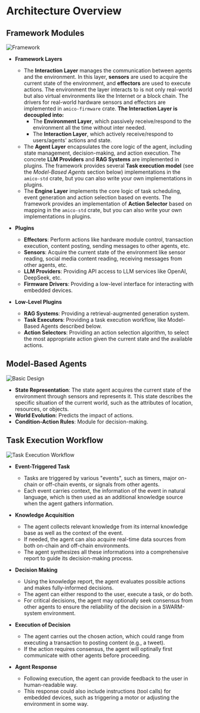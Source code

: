 # Architecture Overview

## Framework Modules

![Framework](https://raw.githubusercontent.com/AIMOverse/amico/refs/heads/main/images/framework-v2.png)

- **Framework Layers**

  - The **Interaction Layer** manages the communication between agents and the environment. In this layer, **sensors** are used to acquire the current state of the environment, and **effectors** are used to execute actions. The environment the layer interacts to is not only real-world but also virtual environments like the Internet or a block chain. The drivers for real-world hardware sensors and effectors are implemented in `amico-firmware` crate. **The Interaction Layer is decoupled into:**
    - The **Environment Layer**, which passively receive/respond to the environment all the time without inter needed.
    - The **Interaction Layer**, which actively receive/respond to users/agents' actions and state.
  - The **Agent Layer** encapsulates the core logic of the agent, including state management, decision-making, and action execution. The concrete **LLM Providers** and **RAG Systems** are implemented in plugins. The framework provides several **Task execution model** (see the *Model-Based Agents* section below) implementations in the `amico-std` crate, but you can also write your own implementations in plugins.
  - The **Engine Layer** implements the core logic of task scheduling, event generation and action selection based on events. The framework provides an implementation of **Action Selector** based on mapping in the `amico-std` crate, but you can also write your own implementations in plugins.

- **Plugins**

  - **Effectors**: Perform actions like hardware module control, transaction execution, content posting, sending messages to other agents, etc.
  - **Sensors**: Acquire the current state of the environment like sensor reading, social media content reading, receiving messages from other agents, etc.
  - **LLM Providers**: Providing API access to LLM services like OpenAI, DeepSeek, etc.
  - **Firmware Drivers**: Providing a low-level interface for interacting with embedded devices.

- **Low-Level Plugins**

  - **RAG Systems**: Providing a retrieval-augmented generation system.
  - **Task Executors**: Providing a task execution workflow, like Model-Based Agents described below.
  - **Action Selectors**: Providing an action selection algorithm, to select the most appropriate action given the current state and the available actions.

## Model-Based Agents

![Basic Design](https://raw.githubusercontent.com/AIMOverse/amico/refs/heads/main/images/model_based.png)

- **State Representation**: The state agent acquires the current state of the environment through sensors and represents it. This state describes the specific situation of the current world, such as the attributes of location, resources, or objects.
- **World Evolution**: Predicts the impact of actions.
- **Condition-Action Rules**: Module for decision-making.

## Task Execution Workflow

![Task Execution Workflow](https://raw.githubusercontent.com/AIMOverse/amico/refs/heads/main/images/task_exec.png)

- **Event-Triggered Task**

  - Tasks are triggered by various "events", such as timers, major on-chain or off-chain events, or signals from other agents.
  - Each event carries context, the information of the event in natural language, which is then used as an additional knowledge source when the agent gathers information.

- **Knowledge Acquisition**

  - The agent collects relevant knowledge from its internal knowledge base as well as the context of the event.
  - If needed, the agent can also acquire real-time data sources from both on-chain and off-chain environments.
  - The agent synthesizes all these informations into a comprehensive report to guide its decision-making process.

- **Decision Making**

  - Using the knowledge report, the agent evaluates possible actions and makes fully-informed decisions.
  - The agent can either respond to the user, execute a task, or do both.
  - For critical decisions, the agent may optionally seek consensus from other agents to ensure the reliability of the decision in a SWARM-system environment.

- **Execution of Decision**

  - The agent carries out the chosen action, which could range from executing a transaction to posting content (e.g., a tweet).
  - If the action requires consensus, the agent will optinally first communicate with other agents before proceeding.

- **Agent Response**

  - Following execution, the agent can provide feedback to the user in human-readable way.
  - This response could also include instructions (tool calls) for embedded devices, such as triggering a motor or adjusting the environment in some way.
